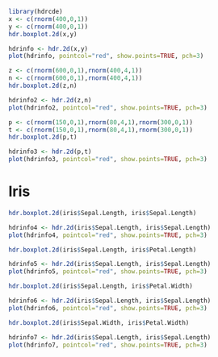 ```r
library(hdrcde)
x <- c(rnorm(400,0,1))
y <- c(rnorm(400,0,1))
hdr.boxplot.2d(x,y)

hdrinfo <- hdr.2d(x,y)
plot(hdrinfo, pointcol="red", show.points=TRUE, pch=3)
```

```r
z <- c(rnorm(600,0,1),rnorm(400,4,1))
n <- c(rnorm(600,0,1),rnorm(400,4,1))
hdr.boxplot.2d(z,n)

hdrinfo2 <- hdr.2d(z,n)
plot(hdrinfo2, pointcol="red", show.points=TRUE, pch=3)
```

```r
p <- c(rnorm(150,0,1),rnorm(80,4,1),rnorm(300,0,1))
t <- c(rnorm(150,0,1),rnorm(80,4,1),rnorm(300,0,1))
hdr.boxplot.2d(p,t)

hdrinfo3 <- hdr.2d(p,t)
plot(hdrinfo3, pointcol="red", show.points=TRUE, pch=3)
```


# Iris
```r

hdr.boxplot.2d(iris$Sepal.Length, iris$Sepal.Length)

hdrinfo4 <- hdr.2d(iris$Sepal.Length, iris$Sepal.Length)
plot(hdrinfo4, pointcol="red", show.points=TRUE, pch=3)

```

```r

hdr.boxplot.2d(iris$Sepal.Length, iris$Petal.Length)

hdrinfo5 <- hdr.2d(iris$Sepal.Length, iris$Sepal.Length)
plot(hdrinfo5, pointcol="red", show.points=TRUE, pch=3)

```

```r

hdr.boxplot.2d(iris$Sepal.Length, iris$Petal.Width)

hdrinfo6 <- hdr.2d(iris$Sepal.Length, iris$Sepal.Length)
plot(hdrinfo6, pointcol="red", show.points=TRUE, pch=3)

```

```r

hdr.boxplot.2d(iris$Sepal.Width, iris$Petal.Width)

hdrinfo7 <- hdr.2d(iris$Sepal.Length, iris$Sepal.Length)
plot(hdrinfo7, pointcol="red", show.points=TRUE, pch=3)

```


